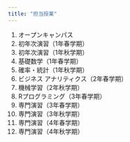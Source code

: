 ```yaml
---
title: "担当授業"
---
```


1. オープンキャンパス
1. 初年次演習（1年春学期）
1. 初年次演習（1年秋学期）
1. 基礎数学（1年春学期）
1. 確率・統計（1年秋学期）
1. ビジネス アナリティクス（2年春学期）
1. 機械学習（2年秋学期）
1. Rプログラミング（3年春学期）
1. 専門演習（3年春学期）
1. 専門演習（3年秋学期）
1. 専門演習（4年春学期）
1. 専門演習（4年秋学期）
